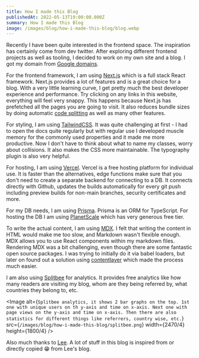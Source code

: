 ```yaml
---
title: How I made this Blog
publishedAt: 2022-05-13T19:00:00.000Z
summary: How I made this Blog
image: /images/blog/how-i-made-this-blog/blog.webp
---
```


Recently I have been quite interested in the frontend space. The inspiration has certainly come from dev twitter.
After exploring different frontend projects as well as tooling, I decided to work on my own site and a blog.
I got my domain from [Google domains](https://domains.google.com/registrar/).


For the frontend framework, I am using [Next.js](https://nextjs.org/) which is a full stack React framework.
Next.js provides a lot of features and is a great choice for a blog.
With a very little learning curve, I get pretty much the best developer experience and performance.
Try clicking on any links in this website, everything will feel very snappy.
This happens because Next.js has prefetched all the pages you are going to visit.
It also reduces bundle sizes by doing automatic [code splitting](https://developer.mozilla.org/en-US/docs/Glossary/Code_splitting) as well as many other features.


For styling, I am using [TailwindCSS](https://tailwindcss.com/).
It was quite challenging at first - I had to open the docs quite regularly but with regular use
I developed muscle memory for the commonly used properties and it made me more productive.
Now I don't have to think about what to name my classes, worry about collisions. It also makes the CSS more maintainable.
The typography plugin is also very helpful.

For hosting, I am using [Vercel](https://vercel.com/). Vercel is a free hosting platform for individual use.
It is faster than the alternatives, edge functions make sure that you don't need to create a separate backend for
connecting to a DB. It connects directly with Github, updates the builds automatically for every git push
including preview builds for non-main branches, security certificates and more.


For my DB needs, I am using [Prisma](https://www.prisma.io/). Prisma is an ORM for TypeScript.
For hosting the DB I am using [PlanetScale](https://planetscale.com/) which has very generous free tier.


To write the actual content, I am using [MDX](https://mdxjs.com/).
I felt that writing the content in HTML would make me too slow, and Markdown wasn't flexible enough.
MDX allows you to use React components within my markdown files.
Rendering MDX was a bit challenging, even though there are some fantastic open source packages.
I was trying to initially do it via babel loaders, but later on found out a solution using [contentlayer](https://www.contentlayer.dev/)
which made the process much easier.


I am also using [Splitbee](https://splitbee.io/) for analytics. It provides free analytics like how many readers are visiting my blog, whom are they being referred by, what countries they belong to, etc.


<Image
  alt={`Splitbee analytics, it shows 2 bar graphs on the top. 1st one with unique users on th y-axis and time on x-axis. Next one with page views on the y-axis and time on x-axis. Then there are also statistics for different things like referrers, country wise, etc.`}
  src={`/images/blog/how-i-made-this-blog/splitbee.png`}
  width={2470/4}
  height={1800/4}
/>


Also much thanks to [Lee](https://leerob.io/). A lot of stuff in this blog is inspired from or directly copied 😁 from Lee's blog.
